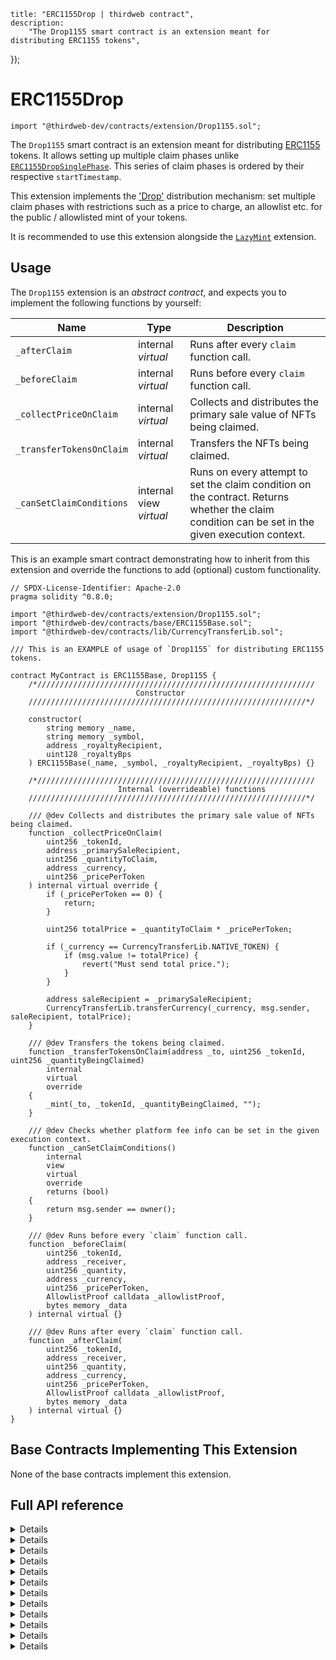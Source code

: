 
	title: "ERC1155Drop | thirdweb contract",
	description:
		"The Drop1155 smart contract is an extension meant for distributing ERC1155 tokens",
});

# ERC1155Drop

```solidity
import "@thirdweb-dev/contracts/extension/Drop1155.sol";
```

The `Drop1155` smart contract is an extension meant for distributing [ERC1155](/contracts/build/extensions/erc-1155/ERC1155) tokens. It allows setting up multiple claim phases unlike [`ERC1155DropSinglePhase`](/contracts/build/extensions/erc-1155/ERC1155DropSinglePhase). This series of claim phases is ordered by their respective `startTimestamp`.

This extension implements the ['Drop'](/glossary/drop) distribution mechanism: set multiple claim phases with restrictions such as a price to charge, an allowlist etc. for the public / allowlisted mint of your tokens.

It is recommended to use this extension alongside the [`LazyMint`](/contracts/build/extensions/general/LazyMint) extension.

<GithubButtonLink href="https://github.com/thirdweb-dev/contracts/blob/main/contracts/extension/Drop1155.sol" />

## Usage

The `Drop1155` extension is an _abstract contract_, and expects you to implement the following functions by yourself:

| Name                     | Type                    | Description                                                                                                                                      |
| ------------------------ | ----------------------- | ------------------------------------------------------------------------------------------------------------------------------------------------ |
| `_afterClaim`            | internal _virtual_      | Runs after every `claim` function call.                                                                                                          |
| `_beforeClaim`           | internal _virtual_      | Runs before every `claim` function call.                                                                                                         |
| `_collectPriceOnClaim`   | internal _virtual_      | Collects and distributes the primary sale value of NFTs being claimed.                                                                           |
| `_transferTokensOnClaim` | internal _virtual_      | Transfers the NFTs being claimed.                                                                                                                |
| `_canSetClaimConditions` | internal view _virtual_ | Runs on every attempt to set the claim condition on the contract. Returns whether the claim condition can be set in the given execution context. |

This is an example smart contract demonstrating how to inherit from this extension and override the functions to add (optional) custom functionality.

```solidity
// SPDX-License-Identifier: Apache-2.0
pragma solidity ^0.8.0;

import "@thirdweb-dev/contracts/extension/Drop1155.sol";
import "@thirdweb-dev/contracts/base/ERC1155Base.sol";
import "@thirdweb-dev/contracts/lib/CurrencyTransferLib.sol";

/// This is an EXAMPLE of usage of `Drop1155` for distributing ERC1155 tokens.

contract MyContract is ERC1155Base, Drop1155 {
    /*//////////////////////////////////////////////////////////////
                            Constructor
    //////////////////////////////////////////////////////////////*/

    constructor(
        string memory _name,
        string memory _symbol,
        address _royaltyRecipient,
        uint128 _royaltyBps
    ) ERC1155Base(_name, _symbol, _royaltyRecipient, _royaltyBps) {}

    /*//////////////////////////////////////////////////////////////
                        Internal (overrideable) functions
    //////////////////////////////////////////////////////////////*/

    /// @dev Collects and distributes the primary sale value of NFTs being claimed.
    function _collectPriceOnClaim(
        uint256 _tokenId,
        address _primarySaleRecipient,
        uint256 _quantityToClaim,
        address _currency,
        uint256 _pricePerToken
    ) internal virtual override {
        if (_pricePerToken == 0) {
            return;
        }

        uint256 totalPrice = _quantityToClaim * _pricePerToken;

        if (_currency == CurrencyTransferLib.NATIVE_TOKEN) {
            if (msg.value != totalPrice) {
                revert("Must send total price.");
            }
        }

        address saleRecipient = _primarySaleRecipient;
        CurrencyTransferLib.transferCurrency(_currency, msg.sender, saleRecipient, totalPrice);
    }

    /// @dev Transfers the tokens being claimed.
    function _transferTokensOnClaim(address _to, uint256 _tokenId, uint256 _quantityBeingClaimed)
        internal
        virtual
        override
    {
        _mint(_to, _tokenId, _quantityBeingClaimed, "");
    }

    /// @dev Checks whether platform fee info can be set in the given execution context.
    function _canSetClaimConditions()
        internal
        view
        virtual
        override
        returns (bool)
    {
        return msg.sender == owner();
    }

    /// @dev Runs before every `claim` function call.
    function _beforeClaim(
        uint256 _tokenId,
        address _receiver,
        uint256 _quantity,
        address _currency,
        uint256 _pricePerToken,
        AllowlistProof calldata _allowlistProof,
        bytes memory _data
    ) internal virtual {}

    /// @dev Runs after every `claim` function call.
    function _afterClaim(
        uint256 _tokenId,
        address _receiver,
        uint256 _quantity,
        address _currency,
        uint256 _pricePerToken,
        AllowlistProof calldata _allowlistProof,
        bytes memory _data
    ) internal virtual {}
}
```

## Base Contracts Implementing This Extension

None of the base contracts implement this extension.

## Full API reference

<Details summary="claim">

```solidity
function claim(
    address receiver,
    uint256 tokenId,
    uint256 quantity,
    address currency,
    uint256 pricePerToken,
    AllowlistProof calldata allowlistProof,
    bytes memory data
) external payable;
```

- Lets an account claim a given quantity of tokens.
- Parameter `receiver`: The receiver of the tokens to claim.
- Parameter `tokenId`: The tokenId of the NFTs to claim.
- Parameter `quantity`: The quantity of tokens to claim.
- Parameter `currency`: The currency in which to pay for the claim.
- Parameter `pricePerToken`: The price per token to pay for the claim.
- Parameter `allowlistProof`: The proof of the claimer's inclusion in the merkle root allowlist.
- Parameter `data`: Arbitrary bytes data that can be leveraged in the implementation of this interface.

</Details>

<Details summary="setClaimConditions">

```solidity
struct ClaimCondition {
    uint256 startTimestamp;
    uint256 maxClaimableSupply;
    uint256 supplyClaimed;
    uint256 quantityLimitPerWallet;
    bytes32 merkleRoot;
    uint256 pricePerToken;
    address currency;
    string metadata;
}

function setClaimConditions(uint256 tokenId, ClaimCondition[] calldata phases, bool resetClaimEligibility) external;
```

- Lets an authorized wallet set the claim condition for the contract.
- Parameter `tokenId`: The token ID for which to set claim conditions.
- Parameter `phases`: The array where each `phase` contains a set of restrictions that will apply to the minting of tokens on the contract.
  - `startTimestamp`: The unix timestamp after which the claim condition applies. The same claim condition applies until the `startTimestamp` of the next claim condition.
  - `maxClaimableSupply`: The maximum total number of tokens that can be claimed under the claim condition.
  - `supplyClaimed`: At any given point, the number of tokens that have been claimed under the claim condition.
  - `quantityLimitPerWallet`: The maximum number of tokens that can be claimed by a wallet.
  - `merkleRoot`: The allowlist of addresses that can claim tokens under the claim condition.
  - `pricePerToken`: The price required to pay per token claimed.
  - `currency`: The currency in which the price must be paid.
  - `metadata`: Claim condition metadata.
- Parameter `resetClaimEligibility`: Whether to carry over the restrictions active for wallets that claimed tokens in the incumbent claim condition (e.g. next valid claim timestamp for a given wallet).
- The `_canSetClaimConditions` function is run on every call to this function. If the return value of `_canSetClaimConditions` is `false`, the `setClaimConditions` call will revert.

</Details>

<Details summary="verifyClaim">

```solidity
struct AllowlistProof {
    bytes32[] proof;
    uint256 quantityLimitPerWallet;
    uint256 pricePerToken;
    address currency;
}

function verifyClaim(
    uint256 conditionId,
    address claimer,
    uint256 tokenId,
    uint256 quantity,
    address currency,
    uint256 pricePerToken,
    AllowlistProof calldata allowlistProof
) public view returns (bool isOverride);
```

- Checks a request to claim tokens against the active claim condition's criteria.
- Parameter `conditionId`: Id of the active claim condition.
- Parameter `claimer`: The wallet claiming tokens.
- Parameter `tokenId`: The tokenId of the NFTs to claim.
- Parameter `quantity`: The quantity of tokens to claim.
- Parameter `currency`: The currency in which to pay the price for the claim.
- Parameter `pricePerToken`: The price to pay per token claimed.
- Parameter `allowlistProof`: Struct containing below elements:
  - `proof`: Proof of concerned wallet's inclusion in an allowlist.
  - `quantityLimitPerWallet`: The total quantity of tokens the allowlisted wallet is eligible to claim over time.
  - `pricePerToken`: The price per token the allowlisted wallet must pay to claim tokens.
  - `currency`: The currency in which the allowlisted wallet must pay the price for claiming tokens.

</Details>

<Details summary="getActiveClaimConditionId">

```solidity
function getActiveClaimConditionId(uint256 tokenId) public view returns (uint256);
```

- Returns the Id of currently active claim condition.
- Parameter `tokenId`: The token ID for which to check active claim condition.

</Details>

<Details summary="getClaimConditionById">

```solidity
function getClaimConditionById(uint256 tokenId, uint256 conditionId) external view returns (ClaimCondition memory);
```

- Returns the claim condition for a given condition Id.
- Parameter `tokenId`: The token ID for which check claim condition.
- Parameter `conditionId`: Id of the claim condition being viewed.

</Details>

<Details summary="getSupplyClaimedByWallet">

```solidity
function getSupplyClaimedByWallet(uint256 tokenId, uint256 conditionId, address claimer) public view returns (uint256);
```

- Returns the number of tokens claimed by a wallet under the given condition.
- Parameter `tokenId`: The token ID for which check claimed supply.
- Parameter `conditionId`: Id of the claim condition under which to check the supply claimed.
- Parameter `claimer`: The wallet claiming tokens.

</Details>

<Details summary="_dropMsgSender">

```solidity
function _dropMsgSender() internal virtual returns (address);
```

- Exposes the ability to override the msg sender.

</Details>

<Details summary="_beforeClaim">

```solidity
function _beforeClaim(
    uint256 tokenId,
    address receiver,
    uint256 quantity,
    address currency,
    uint256 pricePerToken,
    AllowlistProof calldata allowlistProof,
    bytes memory data
) internal virtual
```

- Runs before every `claim` function call. Exposes the ability to add custom logic that runs before every claim of tokens.
- Parameter `tokenId`: The tokenId of the NFTs to claim.
- Parameter `receiver`: The receiver of the tokens to claim.
- Parameter `quantity`: The quantity of tokens to claim.
- Parameter `currency`: The currency in which to pay for the claim.
- Parameter `pricePerToken`: The price per token to pay for the claim.
- Parameter `allowlistProof`: The proof of the claimer's inclusion in the merkle root allowlist.
- Parameter `data`: Arbitrary bytes data that can be leveraged in the implementation of this interface.

</Details>

<Details summary="_afterClaim">

```solidity
function _afterClaim(
    uint256 tokenId,
    address receiver,
    uint256 quantity,
    address currency,
    uint256 pricePerToken,
    AllowlistProof calldata allowlistProof,
    bytes memory data
) internal virtual
```

- Runs after every `claim` function call. Exposes the ability to add custom logic that runs after every claim of tokens.
- Parameter `tokenId`: The tokenId of the NFTs to claim.
- Parameter `receiver`: The receiver of the tokens to claim.
- Parameter `quantity`: The quantity of tokens to claim.
- Parameter `currency`: The currency in which to pay for the claim.
- Parameter `pricePerToken`: The price per token to pay for the claim.
- Parameter `allowlistProof`: The proof of the claimer's inclusion in the merkle root allowlist.
- Parameter `data`: Arbitrary bytes data that can be leveraged in the implementation of this interface.

</Details>

<Details summary="_collectPriceOnClaim">

```solidity
function _collectPriceOnClaim(
    uint256 tokenId,
    address primarySaleRecipient,
    uint256 quantityToClaim,
    address currency,
    uint256 pricePerToken
) internal virtual;
```

- Collects and distributes the primary sale value of tokens being claimed.
- Parameter `tokenId`: The tokenId of the NFTs to claim.
- Parameter `primarySaleRecipient`: The recipient of the primary sale value generated from a claim.
- Parameter `quantityToClaim`: The quantity of tokens being claimed.
- Parameter `currency`: The currency used to pay for the claim.
- Parameter `pricePerToken`: The price per token to pay for the claim.

</Details>

<Details summary="_transferTokensOnClaim">

```solidity
function _transferTokensOnClaim(address to, uint256 tokenId, uint256 quantityBeingClaimed)
    internal
    virtual;
```

- Transfers the tokens being claimed to the appropriate recipient.
- Parameter `to`: The recipient of the tokens for a claim.
- Parameter `tokenId`: The tokenId of the NFTs to claim.
- Parameter `quantityBeingClaimed`: The quantity of tokens being claimed.

</Details>

<Details summary="_canSetClaimConditions">

```solidity
function _canSetClaimConditions() internal view virtual returns (bool);
```

- Runs on every `setClaimConditions` function call.
- Returns whether the claim condition can be set in the given execution context.
- For example, this function can check whether the wallet calling `setClaimConditions` is the contract owner, and enforce that only the owner should be able to successfully call `setClaimConditions`.

</Details>
